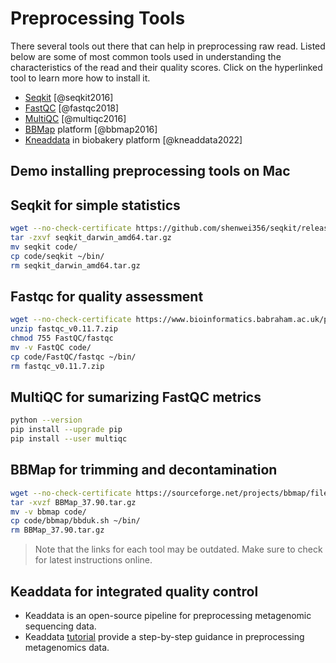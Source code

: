 # Preprocessing Tools {#preprocessing-tools}

There several tools out there that can help in preprocessing raw read. Listed below are some of most common tools used in understanding the characteristics of the read and their quality scores. Click on the hyperlinked tool to learn more how to install it.

- [Seqkit](https://bioinf.shenwei.me/seqkit/download/) [@seqkit2016]
- [FastQC](https://www.bioinformatics.babraham.ac.uk/projects/fastqc/) [@fastqc2018]
- [MultiQC](https://multiqc.info/) [@multiqc2016]
- [BBMap](https://sourceforge.net/projects/bbmap/files/latest/download) platform [@bbmap2016] 
- [Kneaddata](https://huttenhower.sph.harvard.edu/kneaddata/) in biobakery platform [@kneaddata2022] 
 

## Demo installing preprocessing tools on Mac {#install-on-mac}

## Seqkit for simple statistics
```bash
wget --no-check-certificate https://github.com/shenwei356/seqkit/releases/download/v0.8.0/seqkit_darwin_amd64.tar.gz
tar -zxvf seqkit_darwin_amd64.tar.gz
mv seqkit code/
cp code/seqkit ~/bin/
rm seqkit_darwin_amd64.tar.gz
```

## Fastqc for quality assessment
```bash
wget --no-check-certificate https://www.bioinformatics.babraham.ac.uk/projects/fastqc/fastqc_v0.11.7.zip
unzip fastqc_v0.11.7.zip
chmod 755 FastQC/fastqc
mv -v FastQC code/
cp code/FastQC/fastqc ~/bin/
rm fastqc_v0.11.7.zip
```

## MultiQC for sumarizing FastQC metrics
```bash
python --version
pip install --upgrade pip
pip install --user multiqc

```

## BBMap for trimming and decontamination
```bash
wget --no-check-certificate https://sourceforge.net/projects/bbmap/files/BBMap_37.90.tar.gz
tar -xvzf BBMap_37.90.tar.gz
mv -v bbmap code/
cp code/bbmap/bbduk.sh ~/bin/
rm BBMap_37.90.tar.gz
```

> Note that the links for each tool may be outdated. Make sure to check for latest instructions online.


## Keaddata for integrated quality control
- Keaddata is an open-source pipeline for preprocessing metagenomic sequencing data.
- Keaddata [tutorial](https://github.com/biobakery/biobakery/wiki/kneaddata) provide a step-by-step guidance in preprocessing metagenomics data.





